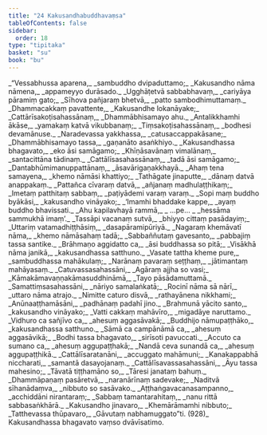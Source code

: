 ```yaml
---
title: "24 Kakusandhabuddhavaṃsa"
tableOfContents: false
sidebar:
  order: 18
type: "tipitaka"
basket: "su"
book: "bu"
---
```



<DynamicBreadcrumb />

<Division number="1" book="bu">

<Paragraph number="926" type="verses" book="bu">
_“Vessabhussa aparena,_  
_sambuddho dvipaduttamo;_  
_Kakusandho nāma nāmena,_  
_appameyyo durāsado._  

</Paragraph>

</Division>
<Division number="2" book="bu">

<Paragraph number="927" type="verses" book="bu">
_Ugghāṭetvā sabbabhavaṃ,_  
_cariyāya pāramiṃ gato;_  
_Sīhova pañjaraṃ bhetvā,_  
_patto sambodhimuttamaṃ._  

</Paragraph>

</Division>
<Division number="3" book="bu">

<Paragraph number="928" type="verses" book="bu">
_Dhammacakkaṃ pavattente,_  
_Kakusandhe lokanāyake;_  
_Cattārīsakoṭisahassānaṃ,_  
_Dhammābhisamayo ahu._  

</Paragraph>

</Division>
<Division number="4" book="bu">

<Paragraph number="929" type="verses" book="bu">
_Antalikkhamhi ākāse,_  
_yamakaṃ katvā vikubbanaṃ;_  
_Tiṃsakoṭisahassānaṃ,_  
_bodhesi devamānuse._  

</Paragraph>

</Division>
<Division number="5" book="bu">

<Paragraph number="930" type="verses" book="bu">
_Naradevassa yakkhassa,_  
_catusaccappakāsane;_  
_Dhammābhisamayo tassa,_  
_gaṇanāto asaṅkhiyo._  

</Paragraph>

</Division>
<Division number="6" book="bu">

<Paragraph number="931" type="verses" book="bu">
_Kakusandhassa bhagavato,_  
_eko āsi samāgamo;_  
_Khīṇāsavānaṃ vimalānaṃ,_  
_santacittāna tādinaṃ._  

</Paragraph>

</Division>
<Division number="7" book="bu">

<Paragraph number="932" type="verses" book="bu">
_Cattālīsasahassānaṃ,_  
_tadā āsi samāgamo;_  
_Dantabhūmimanuppattānaṃ,_  
_āsavārigaṇakkhayā._  

</Paragraph>

</Division>
<Division number="8" book="bu">

<Paragraph number="933" type="verses" book="bu">
_Ahaṃ tena samayena,_  
_khemo nāmāsi khattiyo;_  
_Tathāgate jinaputte,_  
_dānaṃ datvā anappakaṃ._  

</Paragraph>

</Division>
<Division number="9" book="bu">

<Paragraph number="934" type="verses" book="bu">
_Pattañca cīvaraṃ datvā,_  
_añjanaṃ madhulaṭṭhikaṃ;_  
_Imetaṃ patthitaṃ sabbaṃ,_  
_paṭiyādemi varaṃ varaṃ._  

</Paragraph>

</Division>
<Division number="10" book="bu">

<Paragraph number="935" type="verses" book="bu">
_Sopi maṃ buddho byākāsi,_  
_kakusandho vināyako;_  
_‘Imamhi bhaddake kappe,_  
_ayaṃ buddho bhavissati._  

</Paragraph>

</Division>
<Division number="11" book="bu">

<Paragraph number="936" type="verses" book="bu">
_Ahu kapilavhayā rammā,_  
_ …pe… _  
_hessāma sammukhā imaṃ’._  

</Paragraph>

</Division>
<Division number="12" book="bu">

<Paragraph number="937" type="verses" book="bu">
_Tassāpi vacanaṃ sutvā,_  
_bhiyyo cittaṃ pasādayiṃ;_  
_Uttariṃ vatamadhiṭṭhāsiṃ,_  
_dasapāramipūriyā._  

</Paragraph>

</Division>
<Division number="13" book="bu">

<Paragraph number="938" type="verses" book="bu">
_Nagaraṃ khemāvatī nāma,_  
_khemo nāmāsahaṃ tadā;_  
_Sabbaññutaṃ gavesanto,_  
_pabbajiṃ tassa santike._  

</Paragraph>

</Division>
<Division number="14" book="bu">

<Paragraph number="939" type="verses" book="bu">
_Brāhmaṇo aggidatto ca,_  
_āsi buddhassa so pitā;_  
_Visākhā nāma janikā,_  
_kakusandhassa satthuno._  

</Paragraph>

</Division>
<Division number="15" book="bu">

<Paragraph number="940" type="verses" book="bu">
_Vasate tattha kheme pure,_  
_sambuddhassa mahākulaṃ;_  
_Narānaṃ pavaraṃ seṭṭhaṃ,_  
_jātimantaṃ mahāyasaṃ._  

</Paragraph>

</Division>
<Division number="16" book="bu">

<Paragraph number="941" type="verses" book="bu">
_Catuvassasahassāni,_  
_Agāraṃ ajjha so vasi;_  
_Kāmakāmavaṇṇakāmasuddhināmā,_  
_Tayo pāsādamuttamā._  

</Paragraph>

</Division>
<Division number="17" book="bu">

<Paragraph number="942" type="verses" book="bu">
_Samattiṃsasahassāni,_  
_nāriyo samalaṅkatā;_  
_Rocinī nāma sā nārī,_  
_uttaro nāma atrajo._  

</Paragraph>

</Division>
<Division number="18" book="bu">

<Paragraph number="943" type="verses" book="bu">
_Nimitte caturo disvā,_  
_rathayānena nikkhami;_  
_Anūnaaṭṭhamāsāni,_  
_padhānaṃ padahī jino._  

</Paragraph>

</Division>
<Division number="19" book="bu">

<Paragraph number="944" type="verses" book="bu">
_Brahmunā yācito santo,_  
_kakusandho vināyako;_  
_Vatti cakkaṃ mahāvīro,_  
_migadāye naruttamo._  

</Paragraph>

</Division>
<Division number="20" book="bu">

<Paragraph number="945" type="verses" book="bu">
_Vidhuro ca sañjīvo ca,_  
_ahesuṃ aggasāvakā;_  
_Buddhijo nāmupaṭṭhāko,_  
_kakusandhassa satthuno._  

</Paragraph>

</Division>
<Division number="21" book="bu">

<Paragraph number="946" type="verses" book="bu">
_Sāmā ca campānāmā ca,_  
_ahesuṃ aggasāvikā;_  
_Bodhi tassa bhagavato,_  
_sirīsoti pavuccati._  

</Paragraph>

</Division>
<Division number="22" book="bu">

<Paragraph number="947" type="verses" book="bu">
_Accuto ca sumano ca,_  
_ahesuṃ aggupaṭṭhakā;_  
_Nandā ceva sunandā ca,_  
_ahesuṃ aggupaṭṭhikā._  

</Paragraph>

</Division>
<Division number="23" book="bu">

<Paragraph number="948" type="verses" book="bu">
_Cattālīsaratanāni,_  
_accuggato mahāmuni;_  
_Kanakappabhā niccharati,_  
_samantā dasayojanaṃ._  

</Paragraph>

</Division>
<Division number="24" book="bu">

<Paragraph number="949" type="verses" book="bu">
_Cattālīsavassasahassāni,_  
_Āyu tassa mahesino;_  
_Tāvatā tiṭṭhamāno so,_  
_Tāresi janataṃ bahuṃ._  

</Paragraph>

</Division>
<Division number="25" book="bu">

<Paragraph number="950" type="verses" book="bu">
_Dhammāpaṇaṃ pasāretvā,_  
_naranārīnaṃ sadevake;_  
_Naditvā sīhanādaṃva,_  
_nibbuto so sasāvako._  

</Paragraph>

</Division>
<Division number="26" book="bu">

<Paragraph number="951" type="verses" book="bu">
_Aṭṭhaṅgavacanasampanno,_  
_acchiddāni nirantaraṃ;_  
_Sabbaṃ tamantarahitaṃ,_  
_nanu rittā sabbasaṅkhārā._  

</Paragraph>

</Division>
<Division number="27" book="bu">

<Paragraph number="952" type="verses" book="bu">
_Kakusandho jinavaro,_  
_Khemārāmamhi nibbuto;_  
_Tatthevassa thūpavaro,_  
_Gāvutaṃ nabhamuggato”ti. (928)_  


</Paragraph>
</Division>

<Paragraph number="953" type="center" book="bu">
Kakusandhassa bhagavato vaṃso dvāvīsatimo.
</Paragraph>